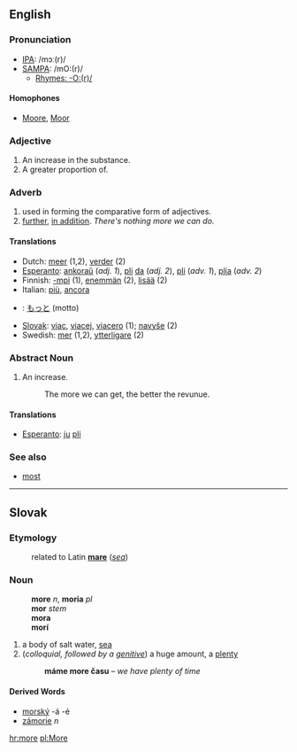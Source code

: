 ==English==
===Pronunciation===
*[[w:IPA|IPA]]: /mɔː(r)/
*[[w:SAMPA|SAMPA]]: /mO:(r)/
**[[Rhymes:English:-O:(r)/|Rhymes: -O:(r)/]]
====Homophones====
*[[Moore]], [[Moor]]

===Adjective===

#An increase in the substance.
#A greater proportion of.

===Adverb===
# used in forming the comparative form of adjectives.
# [[further]], [[in addition]]. ''There's nothing more we can do.''

====Translations====
*Dutch: [[meer]] (1,2), [[verder]] (2)
*[[Esperanto]]: [[ankoraŭ]] (''adj. 1''), [[pli]] [[da]] (''adj. 2''), [[pli]] (''adv. 1''), [[plia]] (''adv. 2'')
*Finnish: [[-mpi]] (1), [[enemmän]] (2), [[lisää]] (2)
*Italian: [[più]], [[ancora]]
*{{ja}}: [[もっと]] (motto)
*[[Slovak]]: [[viac]], [[viacej]], [[viacero]] (1); [[navyše]] (2)
*Swedish: [[mer]] (1,2), [[ytterligare]] (2)

===Abstract Noun===

#An increase.
#:The more we can get, the better the revunue.

====Translations====
*[[Esperanto]]: [[ju]] [[pli]]

===See also===
*[[most]]

----
==Slovak==
===Etymology===
:related to Latin '''[[mare#Latin|mare]]''' (''[[sea]]'')

===Noun===
:'''more''' ''n'', '''moria''' ''pl''
:'''mor''' ''stem''
:'''mora''' ''{{gensg}}''
:'''morí''' ''{{genpl}}''
:{{decpat}} {{srdce}}
# a body of salt water, [[sea]]
# (''colloquial, followed by a [[genitive]]'') a huge amount, a [[plenty]]
#: '''máme more času''' &ndash; ''we have plenty of time''
====Derived Words====
* [[morský]] -á -é
* [[zámorie]] ''n''

[[hr:more]]
[[pl:More]]